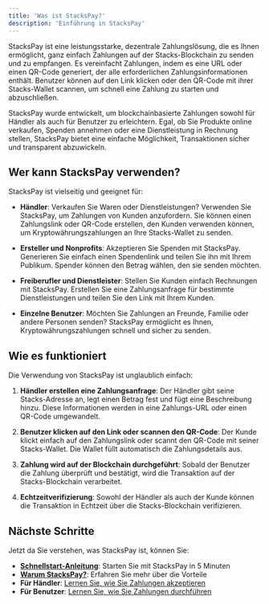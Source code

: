 ```yaml
---
title: 'Was ist StacksPay?'
description: 'Einführung in StacksPay'
---
```



StacksPay ist eine leistungsstarke, dezentrale Zahlungslösung, die es Ihnen ermöglicht, ganz einfach Zahlungen auf der Stacks-Blockchain zu senden und zu empfangen. Es vereinfacht Zahlungen, indem es eine URL oder einen QR-Code generiert, der alle erforderlichen Zahlungsinformationen enthält. Benutzer können auf den Link klicken oder den QR-Code mit ihrer Stacks-Wallet scannen, um schnell eine Zahlung zu starten und abzuschließen.

StacksPay wurde entwickelt, um blockchainbasierte Zahlungen sowohl für Händler als auch für Benutzer zu erleichtern. Egal, ob Sie Produkte online verkaufen, Spenden annehmen oder eine Dienstleistung in Rechnung stellen, StacksPay bietet eine einfache Möglichkeit, Transaktionen sicher und transparent abzuwickeln.

## Wer kann StacksPay verwenden?

StacksPay ist vielseitig und geeignet für:

- **Händler**: Verkaufen Sie Waren oder Dienstleistungen? Verwenden Sie StacksPay, um Zahlungen von Kunden anzufordern. Sie können einen Zahlungslink oder QR-Code erstellen, den Kunden verwenden können, um Kryptowährungszahlungen an Ihre Stacks-Wallet zu senden.

- **Ersteller und Nonprofits**: Akzeptieren Sie Spenden mit StacksPay. Generieren Sie einfach einen Spendenlink und teilen Sie ihn mit Ihrem Publikum. Spender können den Betrag wählen, den sie senden möchten.

- **Freiberufler und Dienstleister**: Stellen Sie Kunden einfach Rechnungen mit StacksPay. Erstellen Sie eine Zahlungsanfrage für bestimmte Dienstleistungen und teilen Sie den Link mit Ihrem Kunden.

- **Einzelne Benutzer**: Möchten Sie Zahlungen an Freunde, Familie oder andere Personen senden? StacksPay ermöglicht es Ihnen, Kryptowährungszahlungen schnell und sicher zu senden.

## Wie es funktioniert

Die Verwendung von StacksPay ist unglaublich einfach:

1. **Händler erstellen eine Zahlungsanfrage**: Der Händler gibt seine Stacks-Adresse an, legt einen Betrag fest und fügt eine Beschreibung hinzu. Diese Informationen werden in eine Zahlungs-URL oder einen QR-Code umgewandelt.

2. **Benutzer klicken auf den Link oder scannen den QR-Code**: Der Kunde klickt einfach auf den Zahlungslink oder scannt den QR-Code mit seiner Stacks-Wallet. Die Wallet füllt automatisch die Zahlungsdetails aus.

3. **Zahlung wird auf der Blockchain durchgeführt**: Sobald der Benutzer die Zahlung überprüft und bestätigt, wird die Transaktion auf der Stacks-Blockchain verarbeitet.

4. **Echtzeitverifizierung**: Sowohl der Händler als auch der Kunde können die Transaktion in Echtzeit über die Stacks-Blockchain verifizieren.

## Nächste Schritte

Jetzt da Sie verstehen, was StacksPay ist, können Sie:

- **[Schnellstart-Anleitung](/de/quick-start)**: Starten Sie mit StacksPay in 5 Minuten
- **[Warum StacksPay?](/de/why-stackspay)**: Erfahren Sie mehr über die Vorteile
- **Für Händler**: [Lernen Sie, wie Sie Zahlungen akzeptieren](/de/merchants/getting-started)
- **Für Benutzer**: [Lernen Sie, wie Sie Zahlungen durchführen](/de/users/making-payments)